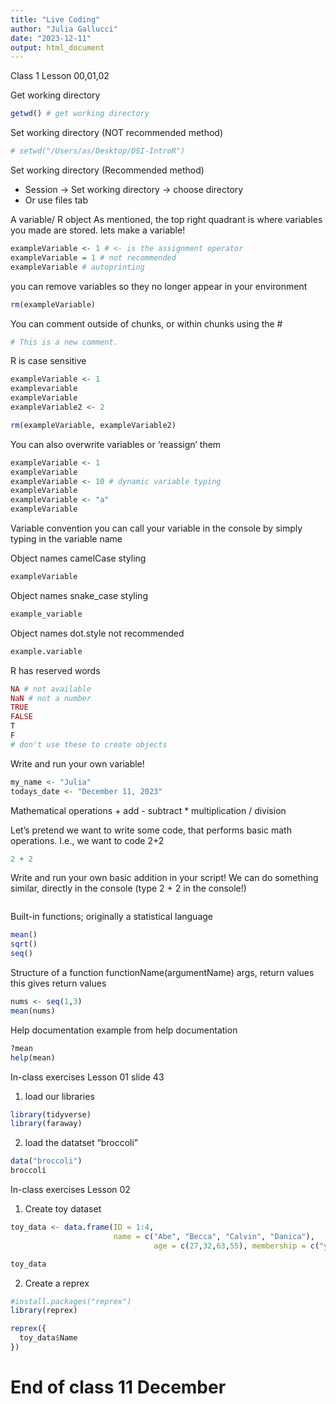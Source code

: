 ```yaml
---
title: "Live Coding"
author: "Julia Gallucci"
date: "2023-12-11"
output: html_document
---
```

Class 1
Lesson 00,01,02


Get working directory
```r
getwd() # get working directory
```

Set working directory (NOT recommended method)
```r
# setwd("/Users/as/Desktop/DSI-IntroR") 
```
Set working directory (Recommended method)

- Session -> Set working directory -> choose directory
- Or use files tab


A variable/ R object
As mentioned, the top right quadrant is where variables you made are stored. lets make a variable!
```r
exampleVariable <- 1 # <- is the assignment operator
exampleVariable = 1 # not recommended
exampleVariable # autoprinting
```

you can remove variables so they no longer appear in your environment
```r
rm(exampleVariable) 
```

You can comment outside of chunks, or within chunks using the #
```r
# This is a new comment. 
```

R is case sensitive
```r
exampleVariable <- 1
examplevariable
exampleVariable
exampleVariable2 <- 2

rm(exampleVariable, exampleVariable2)
```

You can also overwrite variables or 'reassign' them 
```r
exampleVariable <- 1
exampleVariable
exampleVariable <- 10 # dynamic variable typing
exampleVariable
exampleVariable <- "a"
exampleVariable
```


Variable convention
you can call your variable in the console by simply typing in the variable name

Object names camelCase styling
```r
exampleVariable
```
Object names snake_case styling
```r
example_variable
```
Object names dot.style not recommended
```r
example.variable
```
R has reserved words
```r
NA # not available
NaN # not a number
TRUE
FALSE
T
F
# don't use these to create objects
```

Write and run your own variable!
```r
my_name <- "Julia"
todays_date <- "December 11, 2023"
```

Mathematical operations
+  add
-  subtract
*  multiplication
/  division

Let’s pretend we want to write some code, that performs basic math operations. 
I.e., we want to code 2+2
```r
2 + 2 
```
Write and run your own basic addition in your script! 
We can do something similar, directly in the console (type 2 + 2 in the console!)
```r
```

Built-in functions; originally a statistical language
```r
mean()
sqrt()
seq()
```
Structure of a function
functionName(argumentName) 
args, return values
this gives return values

```r
nums <- seq(1,3)
mean(nums)
```

Help documentation
example from help documentation
```r
?mean
help(mean)

```


In-class exercises
Lesson 01 slide 43

1. load our libraries
```r
library(tidyverse)
library(faraway)
```

2. load the datatset "broccoli"
```r
data("broccoli")
broccoli
```


In-class exercises
Lesson 02 

1. Create toy dataset
```r
toy_data <- data.frame(ID = 1:4,
                       name = c("Abe", "Becca", "Calvin", "Danica"),
                                age = c(27,32,63,55), membership = c("yes","no","yes","yes"))

toy_data
```

2. Create a reprex
```r
#install.packages("reprex")
library(reprex)

reprex({
  toy_data$Name
})
```
# End of class 11 December











